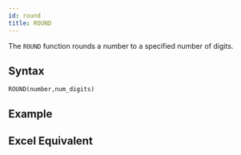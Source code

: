 ```yaml
---
id: round 
title: ROUND 
---
```


The `ROUND` function rounds a number to a specified number of digits.

## Syntax

```
ROUND(number,num_digits)
```

## Example

## Excel Equivalent
